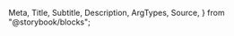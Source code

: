   Meta,
  Title,
  Subtitle,
  Description,
  ArgTypes,
  Source,
} from "@storybook/blocks";

<Meta
  title="Payment Facilitation/Payments/Card Form"
  Components="justifi-card-form"
/>

<Title />
Component to render the necessary fields to enter proper credit card information.

> **Note**: While it's possible to implement the **CardForm**, **BankAccountForm** and **BillingForm** individually - the **[PaymentForm](/docs/components-paymentform--docs)** is preferred as it combines the three components together and handles validating and passing data between them, and ultimately takes less implementation time. For most use-cases: the JustiFi Team officially recommends that developers choose the **[PaymentForm](/docs/components-paymentform--docs)** component when implementing components for payment processing.

# Index

---

- [Props, events and methods](#props-events-and-methods)
- [Styling](#styling)
- [Example usage](#example-usage)

# Props, events and methods

---

<ArgTypes exclude={["css-variables"]} />

# Styling

---

The `<justifi-card-form>` can be customized only through overriding `CSS variables`.

#### The full list of variables that can be overriden is listed in the [Introduction](/docs/introduction--docs#styling-components-with-variables).

# Authorization

---

Authorization can be performed by using a `client-id` or a `web-component-token`. Each option has its benefits and drawbacks.

- **Web-Component Token**: These tokens are generated by your backend services using the
  [Web-Component API](https://docs.justifi.tech/api-spec#tag/Web-Component-Tokens/operation/CreateWebComponentToken).
  Each token can be scoped to perform a set number of actions. These tokens are active for 24 hours.

- **Client-ID**: Your `client-id` is derived when you create a keypair in you JustiFi dashboard. Submitting the
  public `client-id` is a simpler integration for platforms because it does not require a secondary
  API request to generate a token. Additionally, the keypair can be rotated and deactivated in the JustiFi console.
  Using the `client-id` is only successful when completeing a request to tokenize a payment.

# Example Usage

---

<Source dark language="html" code={example} />
